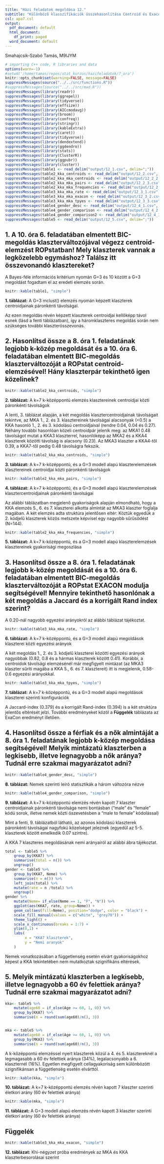 ```yaml
---
title: "Házi feladatok megoldása 12."
subtitle: "Különböző klasszifikációk összehasonlítása Centroid és Exacon módszerrel ROPstatban"
csl: apa7.csl
output:
  pdf_document: default
  html_document:
    df_print: paged
  word_document: default
---
```


Smahajcsik-Szabó Tamás, M9IJYM



```r
# importing C++ code, R libraries and data
options(warn=-1)
#setwd('/home/tamas/repos/stat_kurzus/hazifeladatok/7_ora')
knitr::opts_chunk$set(warning=FALSE, message=FALSE)
suppressMessages(source("../../src/functions.R"))
#suppressMessages(source("../../src/mad.R"))
suppressMessages(library(readr))
suppressMessages(library(ggrepel))
suppressMessages(library(tidyverse))
suppressMessages(library(effsize))
suppressMessages(library(AICcmodavg))
suppressMessages(library(broom))
suppressMessages(library(confreq))
suppressMessages(library(stringr))
suppressMessages(library(kableExtra))
suppressMessages(library(caret))
suppressMessages(library(tidyverse))
suppressMessages(library(dendextend))
suppressMessages(library(ggdendro))
suppressMessages(library(stats))
suppressMessages(library(ClusterR))
suppressMessages(library(ggpubr))
suppressMessages(library(cluster))
suppressMessages(table1 <- read_delim("output/12_1.csv", delim=";"))
suppressMessages(table2_kka_centroids <- read_delim("output/12_2.csv", delim=";"))
suppressMessages(table2_kka_mka_centroids <- read_delim("output/12_2_2.csv", delim=";"))
suppressMessages(table2_kka_mka_pairs <- read_delim("output/12_2_3.csv", delim=";"))
suppressMessages(table2_kka_mka_frequencies <- read_delim("output/12_2_4.csv", delim=";"))
suppressMessages(table3_kka_mka_rate <- read_delim("output/12_3_1.csv", delim=";"))
suppressMessages(table3_kka_mka_exacon <- read_delim("output/12_3_2.csv", delim=";"))
suppressMessages(table3_kka_mka_tpyes <- read_delim("output/12_3_3.csv", delim=";"))
suppressMessages(table4_gender_desc <- read_delim("output/12_4_1.csv", delim=";"))
suppressMessages(table4_gender_comparison <- read_delim("output/12_4_2.csv", delim=";"))
suppressMessages(table4_gender_comparison2 <- read_delim("output/12_4_3.csv", delim=";"))
suppressMessages(table5 <- read_delim("output/12_5.csv", delim=";"))

```

## 1. A 10. óra 6. feladatában elmentett BIC-megoldás klaszterváltozójával végezz centroid-elemzést ROPstatban! Mely klaszterek vannak a legközelebb egymáshoz? Találsz itt összevonandó klasztereket?

A Bayes-féle információs kritérium nyomán G=3 és 10 között a G=3 megoldást fogadtam el az eredeti elemzés során. 

```r
knitr::kable(table1, "simple")
```

**1. táblázat:** A G=3 mclust() elemzés nyomán képzett klaszterek centroidjainak páronkénti távolságai.

Az ezen megoldás révén képzett klaszterek centroidjai kellőképp távol esnek (lásd a fenti táblázatban), így a háromklaszteres megoldás során nem szükséges további klaszterösszevonás.


## 2. Hasonlítsd össze a 8. óra 1. feladatának legjobb k-közép megoldását és a 10. óra 6. feladatában elmentett BIC-megoldás klaszterváltozóját a ROPstat centroid-elemzésével! Hány klaszterpár tekinthető igen közelinek?

```r
knitr::kable(table2_kka_centroids, "simple")
```

**2. táblázat:** A k=7 k-középpontú elemzés klasztereinek centroidjai közti páronkénti távolságok

A lenti, 3. táblázat alapján, a két megoldás klasztercentroidjainak távolságait tekintve, az MKA 1., 2. és 3. klasztereinek távolságai alacsonyak (<0.5) a KKA hasonló 1., 2. és 3. kódolású centroidjaival (rendre 0.04, 0.04 és 0.27).
Néhány további hasonlóan közeli centroidpár jelenik meg: az MKA1 0.48 távolságot mutat a KKA3 klaszterrel, hasonlóképp az MKA2 és a KKA4 klaszterek közötti távolság is alacsony (0.23).
Az MKA3 klaszter a KKA4-től 0.39, a KKA7-től pedig 0.48 távolságra fekszik.

```r
knitr::kable(table2_kka_mka_centroids, "simple")
```

**3. táblázat:** A k=7 k-középpontú, és a G=3 modell alapú klaszterelemzések klasztereinek centroidjai közti páronkénti távolságok

```r
knitr::kable(table2_kka_mka_pairs, "simple")
```

**4. táblázat:** A k=7 k-középpontú, és a G=3 modell alapú klaszterelemzések klasztercentroidjainak páronkénti távolságai

Az alábbi táblázatban megjelenő gyakoriságok alapján elmondható, hogy a KKA elemzés 5., 6. és 7. klaszterei alkotta almintát az MKA3 klaszter foglalja magában.
A két elemzés adta struktúra jelentősen eltér: Köztük egyedük a 2. kódjelű klaszterek közös metszete képvisel egy nagyobb sűrűsödést (N=144).



```r
knitr::kable(table2_kka_mka_frequencies, "simple")
```

**5. táblázat:** A k=7 k-középpontú, és a G=3 modell alapú klaszterelemzések klasztereinek gyakorisági megoszlása

## 3. Hasonlítsd össze a 8. óra 1. feladatának legjobb k-közép megoldását és a 10. óra 6. feladatában elmentett BIC-megoldás klaszterváltozóját a ROPstat EXACON modulja segítségével! Mennyire tekinthető hasonlónak a két megoldás a Jaccard és a korrigált Rand index szerint?

A 0.20-nál nagyobb egyezési arányokról az alábbi táblázat tájékoztat.

```r
knitr::kable(table3_kka_mka_rate, "simple")
```

**6. táblázat:** A k=7 k-középpontú, és a G=3 modell alapú megoldások klaszterei közti egyezési arányok

A két megoldás 1., 2. és 3. kódjelű klaszterei közötti egyezési arányok nagyobbak (0.82, 0.8 és a hármas klaszterek között 0.41).
Korábbi, a centroidok távolsági elemzésénél már megfigyelt mintázat (az MKA3 klaszter sűríti magába a KKA 5., 6. és 7. klasztereit) itt is megjelenik, 0.58-0.6 egyezési arányokkal.


```r
knitr::kable(table3_kka_mka_tpyes, "simple")
```

**7. táblázat:** A k=7 k-középpontú, és a G=3 modell alapú megoldások klaszterei szerinti konfigurációk


A Jaccard-index (0.379) és a korrigált Rand-index (0.394) is a két struktúra jelentős eltérését jelzi. További eredményeket közöl a **Függelék** táblázata az ExaCon eredményt illetően.

## 4. Hasonlítsd össze a férfiak és a nők almintáját a 8. óra 1. feladatának legjobb k-közép megoldása segítségével! Melyik mintázatú klaszterben a legkisebb, illetve legnagyobb a nők aránya? Tudnál erre szakmai magyarázatot adni?

```r
knitr::kable(table4_gender_desc, "simple")
```

**8. táblázat:** Nemek szerinti leíró statisztikák a három változóra nézve

```r
knitr::kable(table4_gender_comparison, "simple")
```

**9. táblázat:** A k=7 k-középpontú elemzés révén kapott 7 klaszter centroidjainak páronkénti távolsága nemi bontásban ("male" és "female" kódú sorok, illetve nemek közti öszevetésben a "male to female" kódolással)

Mint a fenti, 9. táblázatból látható, az azonos kódolású klaszterek páronkénti távolságai nagyfokú közelséget jeleznek (egyedül az 5-5. klaszterek között emelkedik 0.07 szintre).

A KKA 7 klaszteres megoldásának nemi arányairól az alábbi ábra tájékoztat.

```r
total <- table5 %>%
    group_by(KKA7) %>%
    summarise(total = n()) %>%
    ungroup()
gender <- table5 %>%
    group_by(KKA7, Neme) %>%
    summarise(n = n()) %>%
    left_join(total) %>%
    mutate(rate = n /total) %>%
    ungroup()
gender %>%
    mutate(Neme= if_else(Neme == 1, "F", "N")) %>%
    ggplot(aes(KKA7, rate, group=Neme)) +
    geom_col(aes(fill=Neme), position="dodge", color = "black") +
    scale_fill_manual(values = c("white", "grey70")) +
    theme_light() +
    scale_x_continuous(breaks = 1:7) +
    ylim(0,1) +
    labs(
         x = "KKA7 klaszterek",
         y = "Nemi aranyok"
    )
```

Nemek vonatkozásában a függetlenség esetén elvárt gyakoriságokhoz képest a KKA tekintetében nem mutatkoztak szignifikáns eltérések.

\newpage
## 5. Melyik mintázatú klaszterben a legkisebb, illetve legnagyobb a 60 év felettiek aránya? Tudnál erre szakmai magyarázatot adni?

```r

kka<- table5 %>% 
    mutate(age60 = if_else(Age >= 60, 1, 0)) %>%
    group_by(KKA7) %>%
    summarise(n = round(sum(age60)/n(), 3))


mka <- table5 %>% 
    mutate(age60 = if_else(Age >= 60, 1, 0)) %>%
    group_by(MKA3) %>%
    summarise(n = round(sum(age60)/n(), 3))

```

A k-középpontú elemzéssel nyert klaszterek közül a 4. és 5. klasztereknél a legmagasabb a 60 év felettiek aránya (34%), legalacsonyabb a 6. klaszternél (16%).
Egyetlen megfigyelt cellagyakoriság sem különbözött szignifikánsan a függetlenség esetén elvárttól.

```r
knitr::kable(kka, "simple")
```

**10. táblázat:** A k=7 k-középpontú elemzés révén kapott 7 klaszter szerinti életkori arány (60 év felettiek aránya)


```r
knitr::kable(mka, "simple")
```

**11. táblázat:** A G=3 modell alapú elemzés révén kapott 3 klaszter szerinti életkori arány (60 év felettiek aránya)

\newpage
## Függelék

```r
knitr::kable(table3_kka_mka_exacon, "simple")
```

**12. táblázat:** Khi-négyzet próba eredmények az MKA és KKA klaszterbesorolásai szerint
